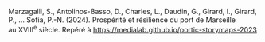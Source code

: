Marzagalli, S., Antolinos-Basso, D., Charles, L., Daudin, G., Girard, I., Girard, P., … Sofia, P.-N. (2024). Prospérité et résilience du port de Marseille au&nbsp;<span>XVIII</span><sup>e</sup>&nbsp;siècle. Repéré à https://medialab.github.io/portic-storymaps-2023